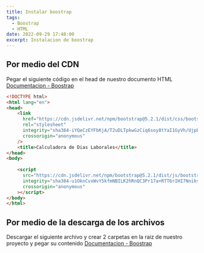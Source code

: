 ```yaml
---
title: Instalar boostrap
tags:
  - Boostrap
  - HTML
date: 2022-09-29 17:48:00
excerpt: Instalacion de boostrap 
---
```


## Por medio del CDN
Pegar el siguiente código en el head de nuestro documento HTML
[Documentacion - Boostrap](https://getbootstrap.com/docs/5.2/getting-started/introduction/#quick-start)
```html
<!DOCTYPE html>
<html lang="en">
<head>
    <link
      href="https://cdn.jsdelivr.net/npm/bootstrap@5.2.1/dist/css/bootstrap.min.css"
      rel="stylesheet"
      integrity="sha384-iYQeCzEYFbKjA/T2uDLTpkwGzCiq6soy8tYaI1GyVh/UjpbCx/TYkiZhlZB6+fzT"
      crossorigin="anonymous"
    />
    <title>Calculadora de Dias Laborales</title>
</head>
<body>
  
    <script
      src="https://cdn.jsdelivr.net/npm/bootstrap@5.2.1/dist/js/bootstrap.bundle.min.js"
      integrity="sha384-u1OknCvxWvY5kfmNBILK2hRnQC3Pr17a+RTT6rIHI7NnikvbZlHgTPOOmMi466C8"
      crossorigin="anonymous"
    ></script>
</body>
</html>
```

## Por medio de la descarga de los archivos
Descargar el siguiente archivo y crear 2 carpetas en la raiz de nuestro proyecto y pegar su contenido
[Documentacion - Boostrap](https://getbootstrap.com/docs/5.2/getting-started/introduction/#quick-start)